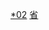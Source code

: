 {{Catnav|頁面分類|...|各國行政區劃|中国行政区划|县级行政区}}
{{Catnav|頁面分類|...|中国行政区划|中国各省行政区划|吉林行政区划}}

[[Category:吉林行政区划|*02]]
[[Category:县级行政区|省]]